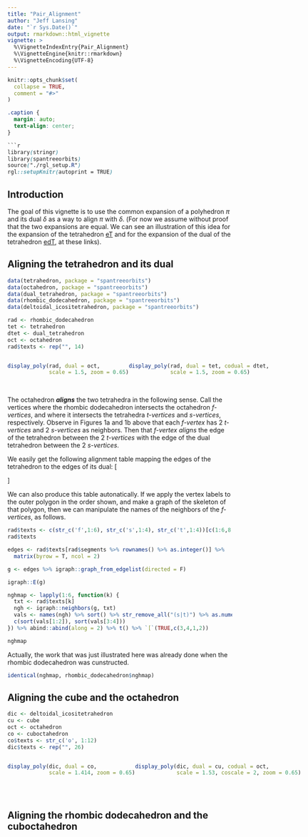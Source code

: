 ```yaml
---
title: "Pair_Alignment"
author: "Jeff Lansing"
date: "`r Sys.Date()`"
output: rmarkdown::html_vignette
vignette: >
  %\VignetteIndexEntry{Pair_Alignment}
  %\VignetteEngine{knitr::rmarkdown}
  %\VignetteEncoding{UTF-8}
---
```


```r
knitr::opts_chunk$set(
  collapse = TRUE,
  comment = "#>"
)
```

```css
.caption {
  margin: auto;
  text-align: center;
}

```r
library(stringr)
library(spantreeorbits)
source("./rgl_setup.R")
rgl::setupKnitr(autoprint = TRUE)
```

```{=html}
<script type="text/javascript" id="MathJax-script" async
  src="https://cdn.jsdelivr.net/npm/mathjax@3/es5/tex-mml-chtml.js">
</script>
```

## Introduction

The goal of this vignette is to use the common expansion of a polyhedron $\pi$ and its dual $\delta$ as a way to align $\pi$ with $\delta$. (For now we assume without proof that the two expansions are equal. We can see an illustration of this idea for the expansion of the tetrahedron [eT](https://levskaya.github.io/polyhedronisme/?recipe=eT) and for the expansion of the dual of the tetrahedron [edT](https://levskaya.github.io/polyhedronisme/?recipe=edT), at these links).

## Aligning the tetrahedron and its dual

```r
data(tetrahedron, package = "spantreeorbits")
data(octahedron, package = "spantreeorbits")
data(dual_tetrahedron, package = "spantreeorbits")
data(rhombic_dodecahedron, package = "spantreeorbits")
data(deltoidal_icositetrahedron, package = "spantreeorbits")
```
```r
rad <- rhombic_dodecahedron
tet <- tetrahedron
dtet <- dual_tetrahedron
oct <- octahedron
rad$texts <- rep("", 14)
```
:::: {style="display: flex; align-content: flex-start;"}
::: {}

```r
display_poly(rad, dual = oct, 
             scale = 1.5, zoom = 0.65)
```
:::
::: {}

```r
display_poly(rad, dual = tet, codual = dtet, 
             scale = 1.5, zoom = 0.65)
```
:::
::::
<br>
The octahedron **_aligns_** the two tetrahedra in the following sense. Call the vertices where the rhombic dodecahedron intersects the octahedron _f-vertices_, and where it intersects the tetrahedra _t-vertices_ and _s-vertices_, respectively. Observe in Figures 1a and 1b above that each _f-vertex_ has 2 _t-vertices_ and 2 _s-vertices_ as neighbors. Then that _f-vertex_ _aligns_ the edge of the tetrahedron between the 2 _t-vertices_ with the edge of the dual tetrahedron between the 2 _s-vertices_.

We easily get the following alignment table mapping the edges of the tetrahedron to the edges of its dual:
\[
\begin{array}{|oct|tet|dual|}
  \hline
  f_1 & t_1t_3 & s_2s_4 \\
  \hline
  f_2 & t_2t_4 & s_1s_3 \\
  \hline 
  f_3 & t_1t_2 & s_1s_2 \\
  \hline
  f_4 & t_3t_4 & s_3s_4 \\
  \hline 
  f_5 & t_2t_3 & s_2s_3 \\
  \hline
  f_6 & t_1t_4 & s_1s_4 \\
  \hline 
\end{array}
\]

We can also produce this table autonatically. If we apply the vertex labels to the outer polygon in the order shown, and make a graph of the skeleton of that polygon, then we can manipulate the names of the neighbors of the _f-vertices_, as follows.
```r
rad$texts <- c(str_c('f',1:6), str_c('s',1:4), str_c('t',1:4))[c(1:6,8,12,11,7,13,9,10,14)]
rad$texts

edges <- rad$texts[rad$segments %>% rownames() %>% as.integer()] %>% 
  matrix(byrow = T, ncol = 2)

g <- edges %>% igraph::graph_from_edgelist(directed = F) 

igraph::E(g)

nghmap <- lapply(1:6, function(k) {
  txt <- rad$texts[k]
  ngh <- igraph::neighbors(g, txt)
  vals <- names(ngh) %>% sort() %>% str_remove_all("(s|t)") %>% as.numeric()
  c(sort(vals[1:2]), sort(vals[3:4]))
}) %>% abind::abind(along = 2) %>% t() %>% `[`(TRUE,c(3,4,1,2))

nghmap

```

Actually, the work that was just illustrated here was already done when the rhombic dodecahedron was cunstructed.

```r
identical(nghmap, rhombic_dodecahedron$nghmap)
```


## Aligning the cube and the octahedron

```r
dic <- deltoidal_icositetrahedron
cu <- cube
oct <- octahedron
co <- cuboctahedron
co$texts <- str_c('o', 1:12)
dic$texts <- rep("", 26)
```
<div>
:::: {style="display: flex; align-content: flex-start;"}
::: {}

```r
display_poly(dic, dual = co, 
             scale = 1.414, zoom = 0.65)
```
:::
::: {}

```r
display_poly(dic, dual = cu, codual = oct, 
             scale = 1.53, coscale = 2, zoom = 0.65)
```
:::
::::
</div>
<br>

## Aligning the rhombic dodecahedron and the cuboctahedron

